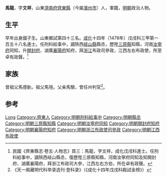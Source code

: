 {{Otheruses|other=名为馬龍的其他人物|馬龍}}

'''馬龍'''，字'''文祥'''，山東[[濟南府|濟南府]][[齊東縣|齊東縣]]（今屬[[濱州市|濱州市]]）人，軍籍，[[明朝|明朝]]政治人物。

== 生平 ==
早年出身國子生。山東鄉試第四十三名。[[成化|成化]]十四年（1478年）戊戌科三甲第一百五十八名進士。任刑科給事中，謫陝西[[岐山縣|岐山縣]]縣丞，歷陞[[三原縣|三原縣]]知縣，河南[[汝寧府|汝寧府]]同知，升[[開封府|開封府]]、湖廣[[襄陽府|襄陽府]]知府，拜[[浙江|浙江]]布政司參政，江西左右布政使，所至卓有政聲。<ref>民國《齊東縣志·卷五·人物志》頁三：馬龍，字文祥，成化戊戌科進士。任刑科給事中，謫陝西岐山縣丞，復歷陞三原縣知縣，河南汝寧府同知及知開封府、湖廣襄陽府，拜浙江布政司大參，江西左右方伯，所在卓有政聲。</ref>

== 家族 ==
曾祖父馬德新。祖父馬瑄。父亲馬騤，曾任州判官<ref>《天一阁藏明代科举录选刊·登科录》（《成化十四年戊戌科殿試金榜》）</ref>。

== 参考 ==
{{reflist}}

{{成化十四年戊戌科殿試金榜}}

{{Authority control}}

{{DEFAULTSORT:Ma馬}}
[[Category:马姓|Long]]
[[Category:齊東人|Category:齊東人]]
[[Category:明朝刑科給事中|Category:明朝刑科給事中]]
[[Category:明朝縣丞|Category:明朝縣丞]]
[[Category:明朝三原縣知縣|Category:明朝三原縣知縣]]
[[Category:明朝汝寧府同知|Category:明朝汝寧府同知]]
[[Category:明朝開封府知府|Category:明朝開封府知府]]
[[Category:明朝襄陽府知府|Category:明朝襄陽府知府]]
[[Category:明朝浙江布政使司參政|Category:明朝浙江布政使司參政]]
[[Category:明朝江西布政使|Category:明朝江西布政使]]


{{明朝人物小作品}}